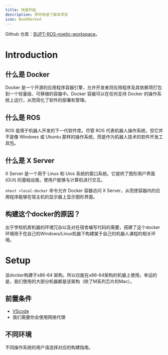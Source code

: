 ```yaml
---
title: 快速开始
description: 带你快速了解本项目
icon: BookMarked
---
```


<Callout title="项目地址"> Github 仓库：[BUPT-ROS-noetic-workspace](https://github.com/yuchenlogin/BUPT-ROS-noetic-workspace)。</Callout>



# Introduction 

## 什么是 Docker

Docker 是一个开源的应用程序容器引擎，允许开发者将应用程序及其依赖项打包到一个轻量级、可移植的容器中。Docker 容器可以在任何支持 Docker 的操作系统上运行，从而简化了软件的部署和管理。

## 什么是 ROS

ROS 是用于机器人开发的下一代软件库。尽管 ROS 代表机器人操作系统，但它并不是像 Windows 或 Ubuntu 那样的操作系统，而是作为机器人技术的软件开发工具包。

## 什么是 X Server

X Server 是一个用于 Linux 和 Unix 系统的窗口系统。它提供了图形用户界面 (GUI) 的基础设施，使用户能够与计算机进行交互。

`xhost +local:docker` 命令允许 Docker 容器访问 X Server，从而使容器内的应用程序能够在宿主机的显示器上显示图形界面。

## 构建这个docker的原因？

出于学校机房机器的环境冗杂以及对在宿舍编写代码的需要，搭建了这个docker环境用于在自己的Windows/Linux机器下构建属于自己的机器人课程的相关环境。


# Setup

<Callout title="构建环境">该docker构建于x86-64 架构，所以仅能在x86-64架构的机器上使用。幸运的是，我们使用的大部分机器都是该架构（除了M系列芯片的Mac）。</Callout>

## 前置条件

- [VScode](https://code.visualstudio.com/)
- 我们需要你会使用网络代理


## 不同环境

不同操作系统的用户请选择对应的构建指南。
<Cards>
  <Card title="For Windows Users" href="/docs/setupForWindows" />
  <Card title="For Linux Users" href="/docs/usageForLinux" />
</Cards>